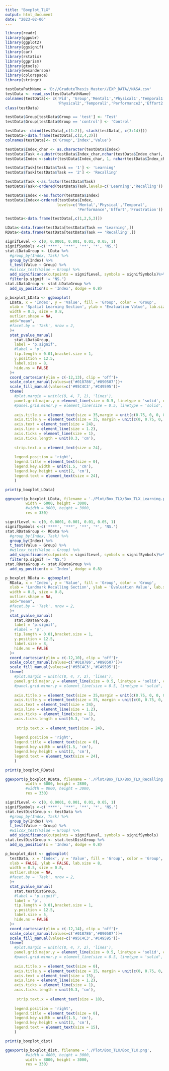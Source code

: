 ---
title: "Boxplot_TLX"
output: html_document
date: "2023-02-06"
---

```{r}
library(readr)
library(ggpubr)
library(ggplot2)
library(ggsignif)
library(car)
library(rstatix)
library(ggprism)
library(gtools)
library(wesanderson)
library(colorspace)
library(stringr)
```


```{r}
testDataPathName = 'D://GraduteThesis_Master//EXP_DATA//NASA.csv'
testData <- read_csv(testDataPathName)
colnames(testData)<- c('Pid', 'Group','Mental1','Physical1','Temporal1','Performance1','Effort1','Frustration1','Mental2',
                       'Physical2','Temporal2','Performance2','Effort2','Frustration2')
class(testData)

testData$Group[testData$Group == 'test'] <- 'Test'
testData$Group[testData$Group == 'control'] <- 'Control'

testData<- cbind(testData[,c(1:2)], stack(testData[, c(3:14)]))
testData<-data.frame(testData[,c(2,4,3)])
colnames(testData)<- c('Group','Index','Value')

testData$Index_char <- as.character(testData$Index)
testData$Task <-substr(testData$Index_char,nchar(testData$Index_char),                   nchar(testData$Index_char))
testData$Index <-substr(testData$Index_char, 1, nchar(testData$Index_char)-1)

testData$Task[testData$Task == '1'] <- 'Learning'
testData$Task[testData$Task == '2'] <- 'Recalling'

testData$Task <-as.factor(testData$Task)
testData$Task<-ordered(testData$Task,levels=c('Learning','Recalling'))

testData$Index <-as.factor(testData$Index)
testData$Index<-ordered(testData$Index,
                       levels=c('Mental','Physical','Temporal',
                                'Performance','Effort','Frustration'))

testData<-data.frame(testData[,c(1,2,5,3)])

LData<-data.frame(testData[testData$Task == 'Learning',])
RData<-data.frame(testData[testData$Task == 'Recalling',])

```
```{r}
signifLevel <- c(0, 0.0001, 0.001, 0.01, 0.05, 1)
signifSymbols <-c('****', '***', '**', '*', 'NS.')
stat.LDataGroup <- LData %>%
  #group_by(Index, Task) %>%
  group_by(Index) %>%
  t_test(Value ~ Group) %>%
  #wilcox_test(Value ~ Group) %>%
  add_significance(cutpoints = signifLevel, symbols = signifSymbols)%>%
  filter(p.signif != "NS.")
stat.LDataGroup <- stat.LDataGroup %>%
  add_xy_position(x = 'Index', dodge = 0.8)

p_boxplot_LData <- ggboxplot(
  LData, x = 'Index', y = 'Value', fill = 'Group', color = 'Group',
  xlab = 'Spatial Learning Section', ylab = 'Evaluation Value', lab.size = 8, 
  width = 0.5, size = 0.8,
  outlier.shape = NA,
  add="mean",
  #facet.by = 'Task', nrow = 2,
  )+
  stat_pvalue_manual(
    stat.LDataGroup, 
    label = 'p.signif',
    #label = 'p',
    tip.length = 0.01,bracket.size = 1,
    y.position = 12.5,
    label.size = 8,
    hide.ns = FALSE
  )+
  coord_cartesian(ylim = c(-12,13), clip = 'off')+
  scale_color_manual(values=c('#018786','#890507'))+
  scale_fill_manual(values=c('#95C4C3','#C49595'))+
  theme(
    #plot.margin = unit(c(8, 4, 7, 2), 'lines'),
    panel.grid.major.y = element_line(size = 0.5, linetype = 'solid', colour = 'gray'),
    #panel.grid.minor.y = element_line(size = 0.5, linetype = 'solid', colour = 'gray'),
    
    axis.title.x = element_text(size = 35,margin = unit(c(0.75, 0, 0, 0), 'lines')),
    axis.title.y = element_text(size = 35, margin = unit(c(0, 0.75, 0, 0), 'lines'), angle = 90),
    axis.text = element_text(size = 24),
    axis.line = element_line(size = 1.2),
    axis.ticks = element_line(size = 1),
    axis.ticks.length = unit(0.3, 'cm'),
    
    strip.text.x = element_text(size = 24),
    
    legend.position = 'right', 
    legend.title = element_text(size = 0),
    legend.key.width = unit(1.5, 'cm'),
    legend.key.height = unit(2, 'cm'),
    legend.text = element_text(size = 24),
    )

print(p_boxplot_LData)

ggexport(p_boxplot_LData, filename = './Plot/Box_TLX/Box_TLX_Learning.png',
         width = 6000, height = 3000,
         #width = 8000, height = 3000,
         res = 330)

```
```{r}
signifLevel <- c(0, 0.0001, 0.001, 0.01, 0.05, 1)
signifSymbols <-c('****', '***', '**', '*', 'NS.')
stat.RDataGroup <- RData %>%
  #group_by(Index, Task) %>%
  group_by(Index) %>%
  t_test(Value ~ Group) %>%
  #wilcox_test(Value ~ Group) %>%
  add_significance(cutpoints = signifLevel, symbols = signifSymbols)%>%
  filter(p.signif != "NS.")
stat.RDataGroup <- stat.RDataGroup %>%
  add_xy_position(x = 'Index', dodge = 0.8)

p_boxplot_RData <- ggboxplot(
  RData, x = 'Index', y = 'Value', fill = 'Group', color = 'Group',
  xlab = 'Landmark Recalling Section', ylab = 'Evaluation Value', lab.size = 8, 
  width = 0.5, size = 0.8,
  outlier.shape = NA,
  add="mean",
  #facet.by = 'Task', nrow = 2,
  )+
  stat_pvalue_manual(
    stat.RDataGroup, 
    label = 'p.signif',
    #label = 'p',
    tip.length = 0.01,bracket.size = 1,
    y.position = 12.5,
    label.size = 8,
    hide.ns = FALSE
  )+
  coord_cartesian(ylim = c(-12,10), clip = 'off')+
  scale_color_manual(values=c('#018786','#890507'))+
  scale_fill_manual(values=c('#95C4C3','#C49595'))+
  theme(
    #plot.margin = unit(c(8, 4, 7, 2), 'lines'),
    panel.grid.major.y = element_line(size = 0.5, linetype = 'solid', colour = 'gray'),
    #panel.grid.minor.y = element_line(size = 0.5, linetype = 'solid', colour = 'gray'),
    
    axis.title.x = element_text(size = 35,margin = unit(c(0.75, 0, 0, 0), 'lines')),
    axis.title.y = element_text(size = 35, margin = unit(c(0, 0.75, 0, 0), 'lines'), angle = 90),
    axis.text = element_text(size = 24),
    axis.line = element_line(size = 1.2),
    axis.ticks = element_line(size = 1),
    axis.ticks.length = unit(0.3, 'cm'),
    
     strip.text.x = element_text(size = 24),
    
    legend.position = 'right', 
    legend.title = element_text(size = 0),
    legend.key.width = unit(1.5, 'cm'),
    legend.key.height = unit(2, 'cm'),
    legend.text = element_text(size = 24),
    )

print(p_boxplot_RData)

ggexport(p_boxplot_RData, filename = './Plot/Box_TLX/Box_TLX_Recalling.png',
         width = 6000, height = 2800,
         #width = 8000, height = 3000,
         res = 330)

```



```{r}
signifLevel <- c(0, 0.0001, 0.001, 0.01, 0.05, 1)
signifSymbols <-c('****', '***', '**', '*', 'NS.')
stat.testDistGroup <- testData %>%
  #group_by(Index, Task) %>%
  group_by(Index) %>%
  t_test(Value ~ Group) %>%
  #wilcox_test(Value ~ Group) %>%
  add_significance(cutpoints = signifLevel, symbols = signifSymbols)
stat.testDistGroup <- stat.testDistGroup %>%
  add_xy_position(x = 'Index', dodge = 0.8)

p_boxplot_dist <- ggboxplot(
  testData, x = 'Index', y = 'Value', fill = 'Group', color = 'Group',
  xlab = FALSE, ylab = FALSE, lab.size = 8, 
  width = 0.5, size = 0.8,
  outlier.shape = NA,
  #facet.by = 'Task', nrow = 2,
  )+
  stat_pvalue_manual(
    stat.testDistGroup, 
    #label = 'p.signif',
    label = 'p',
    tip.length = 0.01,bracket.size = 1,
    y.position = 12.5,
    label.size = 5,
    hide.ns = FALSE
  )+
  coord_cartesian(ylim = c(-12,14), clip = 'off')+
  scale_color_manual(values=c('#018786','#890507'))+
  scale_fill_manual(values=c('#95C4C3','#C49595'))+
  theme(
    #plot.margin = unit(c(8, 4, 7, 2), 'lines'),
    panel.grid.major.y = element_line(size = 0.5, linetype = 'solid', colour = 'gray'),
    #panel.grid.minor.y = element_line(size = 0.5, linetype = 'solid', colour = 'gray'),
    
    axis.title.x = element_text(size = 0),
    axis.title.y = element_text(size = 15, margin = unit(c(0, 0.75, 0, 0), 'lines')),
    axis.text = element_text(size = 15),
    axis.line = element_line(size = 1.2),
    axis.ticks = element_line(size = 1),
    axis.ticks.length = unit(0.3, 'cm'),
    
     strip.text.x = element_text(size = 18),
    
    legend.position = 'right', 
    legend.title = element_text(size = 0),
    legend.key.width = unit(1.5, 'cm'),
    legend.key.height = unit(2, 'cm'),
    legend.text = element_text(size = 15),
    )

print(p_boxplot_dist)

ggexport(p_boxplot_dist, filename = './Plot/Box_TLX/Box_TLX.png',
         #width = 4000, height = 3000,
         width = 8000, height = 3000,
         res = 330)
```


